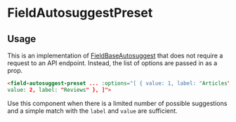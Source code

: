 

<Meta of={FieldAutosuggestPresetStories} />

# FieldAutosuggestPreset

## Usage

This is an implementation of [FieldBaseAutosuggest](#/component/Form/fields/FieldBaseAutosuggest) that does not require a request to an API endpoint. Instead, the list of options are passed in as a prop.

```html
<field-autosuggest-preset ... :options="[ { value: 1, label: "Articles" }, {
value: 2, label: "Reviews" }, ]">
```

Use this component when there is a limited number of possible suggestions and a simple match with the `label` and `value` are sufficient.

<Primary />
<Controls />
